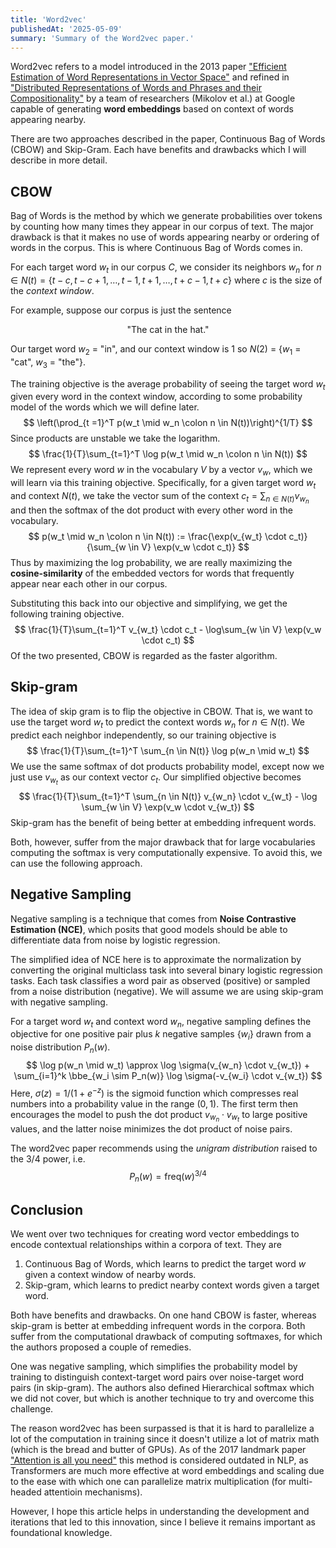 ```yaml
---
title: 'Word2vec'
publishedAt: '2025-05-09'
summary: 'Summary of the Word2vec paper.'
---
```


Word2vec refers to a model introduced in the 2013 paper ["Efficient Estimation of Word Representations in Vector Space"](https://arxiv.org/abs/1301.3781) and refined in ["Distributed Representations of Words and Phrases and their Compositionality"](https://arxiv.org/abs/1310.4546) by a team of researchers (Mikolov et al.) at Google capable of generating **word embeddings** based on context of words appearing nearby.

There are two approaches described in the paper, Continuous Bag of Words (CBOW) and Skip-Gram. Each have benefits and drawbacks which I will describe in more detail.

## CBOW

Bag of Words is the method by which we generate probabilities over tokens by counting how many times they appear in our corpus of text. The major drawback is that it makes no use of words appearing nearby or ordering of words in the corpus. This is where Continuous Bag of Words comes in.

For each target word $w_t$ in our corpus $C$, we consider its neighbors $w_n$ for $n \in N(t) = \{t-c, t-c+1, \ldots, t-1, t+1, \ldots, t+c-1, t+c\}$ where $c$ is the size of the *context window*. 

For example, suppose our corpus is just the sentence 

<center>"The cat in the hat."</center>

Our target word $w_2$ = "in", and our context window is $1$ so $N(2)$ = \{$w_1$ = "cat", $w_3$ = "the"\}.

The training objective is the average probability of seeing the target word $w_t$ given every word in the context window, according to some probability model of the words which we will define later.
$$
\left(\prod_{t =1}^T p(w_t \mid w_n \colon n \in N(t))\right)^{1/T}
$$
Since products are unstable we take the logarithm.
$$
\frac{1}{T}\sum_{t=1}^T \log p(w_t \mid w_n \colon n \in N(t))
$$
We represent every word $w$ in the vocabulary $V$ by a vector $v_w$, which we will learn via this training objective. Specifically, for a given target word $w_t$ and context $N(t)$, we take the vector sum of the context $c_t = \sum_{n \in N(t)} v_{w_n}$ and then the softmax of the dot product with every other word in the vocabulary. 
$$
p(w_t \mid w_n \colon n \in N(t)) := \frac{\exp(v_{w_t} \cdot c_t)}{\sum_{w \in V} \exp(v_w \cdot c_t)}
$$
Thus by maximizing the log probability, we are really maximizing the **cosine-similarity** of the embedded vectors for words that frequently appear near each other in our corpus. 

Substituting this back into our objective and simplifying, we get the following training objective.
$$
\frac{1}{T}\sum_{t=1}^T v_{w_t} \cdot c_t - \log\sum_{w \in V} \exp(v_w \cdot c_t)
$$
Of the two presented, CBOW is regarded as the faster algorithm. 

## Skip-gram

The idea of skip gram is to flip the objective in CBOW. That is, we want to use the target word $w_t$ to predict the context words $w_n$ for $n \in N(t)$. We predict each neighbor independently, so our training objective is
$$
\frac{1}{T}\sum_{t=1}^T \sum_{n \in N(t)} \log p(w_n \mid w_t)
$$
We use the same softmax of dot products probability model, except now we just use $v_{w_t}$ as our context vector $c_t$. Our simplified objective becomes
$$
\frac{1}{T}\sum_{t=1}^T \sum_{n \in N(t)} v_{w_n} \cdot v_{w_t} - \log \sum_{w \in V} \exp(v_w \cdot v_{w_t})
$$
Skip-gram has the benefit of being better at embedding infrequent words.

Both, however, suffer from the major drawback that for large vocabularies computing the softmax is very computationally expensive. To avoid this, we can use the following approach.

## Negative Sampling

Negative sampling is a technique that comes from **Noise Contrastive Estimation (NCE)**, which posits that good models should be able to differentiate data from noise by logistic regression. 

The simplified idea of NCE here is to approximate the normalization by converting the original multiclass task into several binary logistic regression tasks. Each task classifies a word pair as observed (positive) or sampled from a noise distribution (negative). We will assume we are using skip-gram with negative sampling.

For a target word $w_t$ and context word $w_n$, negative sampling defines the objective for one positive pair plus $k$ negative samples $\{w_i\}$ drawn from a noise distribution $P_n(w)$.
$$
\log p(w_n \mid w_t) \approx \log \sigma(v_{w_n} \cdot v_{w_t}) + \sum_{i=1}^k \bbe_{w_i \sim P_n(w)} \log \sigma(-v_{w_i} \cdot v_{w_t})
$$
Here, $\sigma(z) = 1/(1 + e^{-z})$ is the sigmoid function which compresses real numbers into a probability value in the range $(0,1)$. The first term then encourages the model to push the dot product $v_{w_n} \cdot v_{w_t}$ to large positive values, and the latter noise minimizes the dot product of noise pairs.
 
The word2vec paper recommends using the *unigram distribution* raised to the $3/4$ power, i.e.
$$
P_n(w) = \text{freq}(w)^{3/4}
$$

## Conclusion

We went over two techniques for creating word vector embeddings to encode contextual relationships within a corpora of text. They are
1. Continuous Bag of Words, which learns to predict the target word $w$ given a context window of nearby words.
2. Skip-gram, which learns to predict nearby context words given a target word.

Both have benefits and drawbacks. On one hand CBOW is faster, whereas skip-gram is better at embedding infrequent words in the corpora. Both suffer from the computational drawback of computing softmaxes, for which the authors proposed a couple of remedies. 

One was negative sampling, which simplifies the probability model by training to distinguish context-target word pairs over noise-target word pairs (in skip-gram). The authors also defined Hierarchical softmax which we did not cover, but which is another technique to try and overcome this challenge.

The reason word2vec has been surpassed is that it is hard to parallelize a lot of the computation in training since it doesn't utilize a lot of matrix math (which is the bread and butter of GPUs). As of the 2017 landmark paper ["Attention is all you need"](https://arxiv.org/abs/1706.03762) this method is considered outdated in NLP, as Transformers are much more effective at word embeddings and scaling due to the ease with which one can parallelize matrix multiplication (for multi-headed attentioin mechanisms). 

However, I hope this article helps in understanding the development and iterations that led to this innovation, since I believe it remains important as foundational knowledge.

